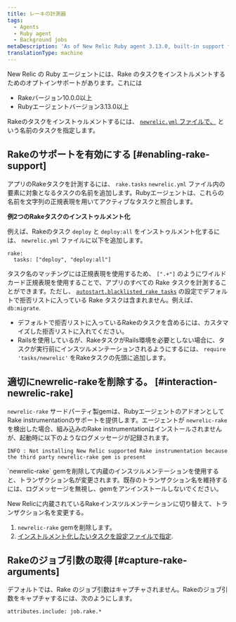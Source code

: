 ```yaml
---
title: レーキの計測器
tags:
  - Agents
  - Ruby agent
  - Background jobs
metaDescription: 'As of New Relic Ruby agent 3.13.0, built-in support for instrumenting Rake tasks (10.0.0 and higher) is available on an opt-in basis.'
translationType: machine
---
```


New Relic の Ruby エージェントには、Rake のタスクをインストルメントするためのオプトインサポートがあります。これには

* Rakeバージョン10.0.0以上
* Rubyエージェントバージョン3.13.0以上

Rakeのタスクをインストゥルメントするには、 [`newrelic.yml` ファイルで、](#enabling-rake-support) という名前のタスクを指定します。

## Rakeのサポートを有効にする [#enabling-rake-support]

アプリのRakeタスクを計測するには、 `rake.tasks` `newrelic.yml` ファイル内の要素に対象となるタスクの名前を追加します。Rubyエージェントは、これらの名前を文字列の正規表現を用いてアクティブなタスクと照合します。

**例2つのRakeタスクのインストゥルメント化**

例えば、Rakeのタスク `deploy` と `deploy:all` をインストゥルメント化するには、 `newrelic.yml` ファイルに以下を追加します。

```
rake:
  tasks: ["deploy", "deploy:all"]
```

タスク名のマッチングには正規表現を使用するため、 `[".+"]` のようにワイルドカード正規表現を使用することで、アプリのすべての Rake タスクを計測することができます。ただし、 [`autostart.blacklisted_rake_tasks`](/docs/agents/ruby-agent/configuration/ruby-agent-configuration#autostart-blacklisted_rake_tasks) の設定でデフォルトで拒否リストに入っている Rake タスクは含まれません。例えば、 `db:migrate`.

* デフォルトで拒否リストに入っているRakeのタスクを含めるには、カスタマイズした拒否リストに入れてください。
* Railsを使用しているが、RakeタスクがRails環境を必要としない場合に、タスクが実行前にインスツルメンテーションされるようにするには、 `require 'tasks/newrelic'` をRakeタスクの先頭に追加します。

## 適切にnewrelic-rakeを削除する。 [#interaction-newrelic-rake]

`newrelic-rake` サードパーティ製gemは、RubyエージェントのアドオンとしてRake instrumentationのサポートを提供します。エージェントが `newrelic-rake` を検出した場合、組み込みのRake instrumentationはインストールされませんが、起動時に以下のようなログメッセージが記録されます。

```
INFO : Not installing New Relic supported Rake instrumentation because the third party newrelic-rake gem is present
```

<Callout variant="caution">
  `newrelic-rake` gemを削除して内蔵のインスツルメンテーションを使用すると、トランザクション名が変更されます。既存のトランザクション名を維持するには、ログメッセージを無視し、gemをアンインストールしないでください。
</Callout>

New Relicに内蔵されているRakeインスツルメンテーションに切り替えて、トランザクション名を変更する。

1. `newrelic-rake` gemを削除します。
2. [インストルメント化したいタスクを設定ファイルで指定](#enabling-rake-support).

## Rakeのジョブ引数の取得 [#capture-rake-arguments]

デフォルトでは、Rake のジョブ引数はキャプチャされません。Rakeのジョブ引数をキャプチャするには、次のようにします。

```
attributes.include: job.rake.*
```
